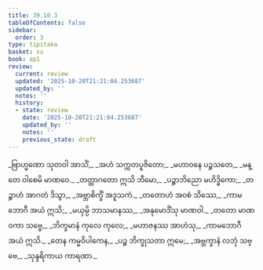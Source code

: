 ```yaml
---
title: 39.10.3
tableOfContents: false
sidebar:
  order: 3
type: tipitaka
basket: su
book: ap1
review:
  current: review
  updated: '2025-10-20T21:21:04.253687'
  updated_by: ''
  notes: ''
  history:
  - state: review
    date: '2025-10-20T21:21:04.253687'
    updated_by: ''
    notes: ''
    previous_state: draft
---
```



<DynamicBreadcrumb />


<ReviewStatus review={frontmatter.review} showDetails={true} />

<HypothesisAnnotation frontmatter={frontmatter} />

<Division number="73" book="ap1" e="ch" v="20" p="347">

<Paragraph number="4267" type="verses" book="ap1">
_ဗြာဟ္မဏော သုတဝါ အာသိံ,_  
_အဟံ သက္ကတပူဇိတော;_  
_မဟာဝနေ ပဉ္စသတေ,_  
_မန္တေ ဝါစေမိ မာဏဝေ._  

</Paragraph>

</Division>
<Division number="74" book="ap1" e="ch" v="20" p="348">

<Paragraph number="4268" type="verses" book="ap1">
_တတ္ထာဂတော ဣသိ ဘီမော,_  
_ပဉ္စာဘိညော မဟိဒ္ဓိကော;_  
_တဉ္စာဟံ အာဂတံ ဒိသွာ,_  
_အဗ္ဘာစိက္ခိံ အဒူသကံ._  

</Paragraph>

</Division>
<Division number="75" book="ap1" e="ch" v="20" p="348">

<Paragraph number="4269" type="verses" book="ap1">
_တတောဟံ အဝစံ သိဿေ,_  
_ကာမဘောဂီ အယံ ဣသိ;_  
_မယှမ္ပိ ဘာသမာနဿ,_  
_အနုမောဒိံသု မာဏဝါ._  

</Paragraph>

</Division>
<Division number="76" book="ap1" e="ch" v="20" p="348">

<Paragraph number="4270" type="verses" book="ap1">
_တတော မာဏဝကာ သဗ္ဗေ,_  
_ဘိက္ခမာနံ ကုလေ ကုလေ;_  
_မဟာဇနဿ အာဟံသု,_  
_ကာမဘောဂီ အယံ ဣသိ._  

</Paragraph>

</Division>
<Division number="77" book="ap1" e="ch" v="20" p="348">

<Paragraph number="4271" type="verses" book="ap1">
_တေန ကမ္မဝိပါကေန,_  
_ပဉ္စ ဘိက္ခုသတာ ဣမေ;_  
_အဗ္ဘက္ခာနံ လဘုံ သဗ္ဗေ,_  
_သုန္ဒရိကာယ ကာရဏာ._
</Paragraph>
</Division>